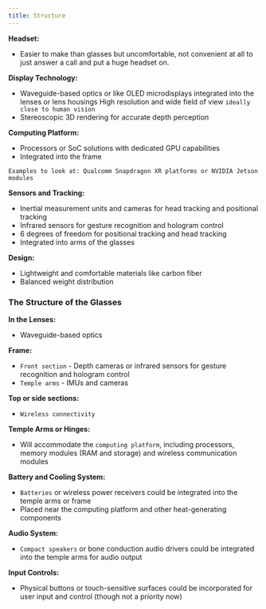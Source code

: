 ```yaml
---
title: Structure
---
```




**Headset:**
- Easier to make than glasses but uncomfortable, not convenient at all to just answer a call and put a huge headset on.

**Display Technology:**

- Waveguide-based optics or like OLED microdisplays integrated into the lenses or lens housings
High resolution and wide field of view `ideally close to human vision`
- Stereoscopic 3D rendering for accurate depth perception

**Computing Platform:**

- Processors or SoC solutions with dedicated GPU capabilities
- Integrated into the frame 

`Examples to look at: Qualcomm Snapdragon XR platforms or NVIDIA Jetson modules`

**Sensors and Tracking:**

- Inertial measurement units and cameras for head tracking and positional tracking
- Infrared sensors for gesture recognition and hologram control
- 6 degrees of freedom for positional tracking and head tracking
- Integrated into arms of the glasses

**Design:**

- Lightweight and comfortable materials like carbon fiber
- Balanced weight distribution 


### The Structure of the Glasses

**In the Lenses:**

- Waveguide-based optics 

**Frame:**

- `Front section` - Depth cameras or infrared sensors for gesture recognition and hologram control
- `Temple arms` - IMUs and cameras 

**Top or side sections:** 

- `Wireless connectivity`

**Temple Arms or Hinges:**

- Will accommodate the `computing platform`, including processors, memory modules (RAM and storage) and wireless communication modules 

**Battery and Cooling System:**

- `Batteries` or wireless power receivers could be integrated into the temple arms or frame
- Placed near the computing platform and other heat-generating components

**Audio System:**

- `Compact speakers` or bone conduction audio drivers could be integrated into the temple arms for audio output

**Input Controls:**

- Physical buttons or touch-sensitive surfaces could be incorporated for user input and control (though not a priority now)


